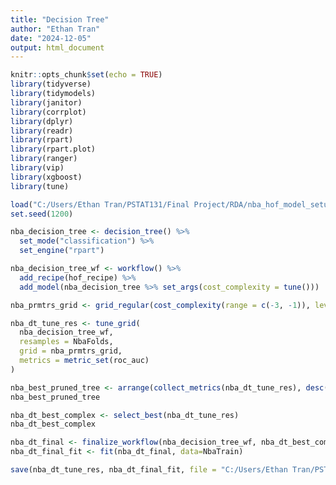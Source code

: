 ---
title: "Decision Tree"
author: "Ethan Tran"
date: "2024-12-05"
output: html_document
---

```{r setup, include=FALSE}
knitr::opts_chunk$set(echo = TRUE)
library(tidyverse)
library(tidymodels)
library(janitor)
library(corrplot)
library(dplyr)
library(readr)
library(rpart)
library(rpart.plot)
library(ranger)
library(vip)
library(xgboost)
library(tune)
```

```{r}
load("C:/Users/Ethan Tran/PSTAT131/Final Project/RDA/nba_hof_model_setup.rda")
set.seed(1200)
```

```{r}
nba_decision_tree <- decision_tree() %>% 
  set_mode("classification") %>% 
  set_engine("rpart")
```

```{r}
nba_decision_tree_wf <- workflow() %>%
  add_recipe(hof_recipe) %>%
  add_model(nba_decision_tree %>% set_args(cost_complexity = tune()))
```

```{r}
nba_prmtrs_grid <- grid_regular(cost_complexity(range = c(-3, -1)), levels = 10)
```

```{r}
nba_dt_tune_res <- tune_grid(
  nba_decision_tree_wf,
  resamples = NbaFolds, 
  grid = nba_prmtrs_grid, 
  metrics = metric_set(roc_auc)
)
```

```{r}
nba_best_pruned_tree <- arrange(collect_metrics(nba_dt_tune_res), desc(mean))
nba_best_pruned_tree
```

```{r}
nba_dt_best_complex <- select_best(nba_dt_tune_res)
nba_dt_best_complex
```

```{r}
nba_dt_final <- finalize_workflow(nba_decision_tree_wf, nba_dt_best_complex)
nba_dt_final_fit <- fit(nba_dt_final, data=NbaTrain)
```

```{r}
save(nba_dt_tune_res, nba_dt_final_fit, file = "C:/Users/Ethan Tran/PSTAT131/Final Project/RDA/nba_decision_tree_model.rda")
```
